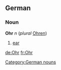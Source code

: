 ==German==
===Noun===
'''Ohr''' ''n'' (''plural'' [[Ohren]])
# [[ear]]

[[Category:German nouns]]

[[de:Ohr]]
[[fr:Ohr]]